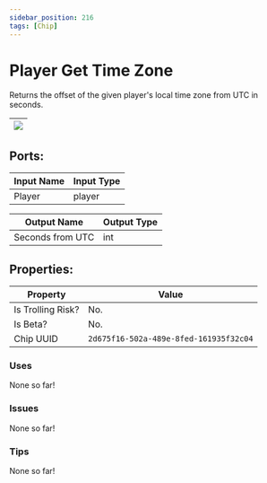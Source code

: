 ```yaml
---
sidebar_position: 216
tags: [Chip]
---
```


# Player Get Time Zone


Returns the offset of the given player's local time zone from UTC in seconds.

| ![](https://images-ext-2.discordapp.net/external/MPmIaQzlEPmgGWlgi-WxBBXt0Bjv_zWPkg1y1f_sy3s/https/www.recroomcircuits.com/image/circuit/absolute-value?width=206&height=108) |
|-----|

## Ports:

| Input Name | Input Type |
|-----------|-----------|
| Player | player |

| Output Name | Output Type |
|-----------|-----------|
| Seconds from UTC | int |

## Properties:

| Property  | Value |
|-------------------|-----------|
| Is Trolling Risk? | No. |
| Is Beta? | No. |
| Chip UUID | `2d675f16-502a-489e-8fed-161935f32c04` |

### Uses
None so far!

### Issues
None so far!

### Tips
None so far!
